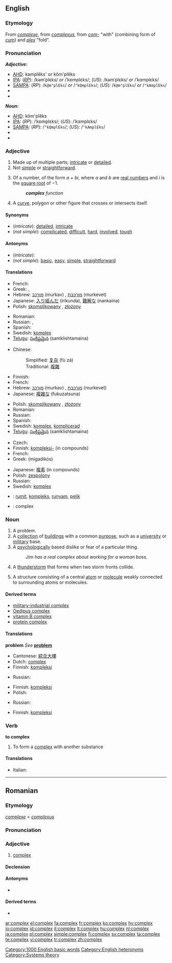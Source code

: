 {{wikipedia}}
==English==

===Etymology===
From {{F.}} ''[[complexe]]'', from {{L.}} ''[[complexus]]'', from ''[[com-]]'' "with" (combining form of ''[[cum]]'') and ''[[plex]]'' "fold".

===Pronunciation===
'''''Adjective:'''''
* [[AHD]]: kəmplĕks' ''or'' kŏm'plĕks
* [[IPA]]: (''[[RP]]''): /kəmˈplɛks/ ''or'' /ˈkɒmplɛks/; (''US''): /kəmˈplɛks/ ''or'' /ˈkɑmplɛks/
* [[SAMPA]]: (''RP''): /<tt>k@m"plEks</tt>/ ''or'' /<tt>"kQmplEks</tt>/; (''US''): /<tt>k@m"plEks</tt>/ ''or'' /<tt>"kAmplEks</tt>/
* {{audio|en-us-complex-adj.ogg|Audio (US)}}
* {{audio|en-uk-complex.ogg|Audio (UK)}}

'''''Noun:'''''
* [[AHD]]: kŏm'plĕks
* [[IPA]]: (''RP''): /ˈkɒmplɛks/; (''US''): /ˈkɑmplɛks/
* [[SAMPA]]: (''RP''): /<tt>"kQmplEks</tt>/; (''US''): /<tt>"kAmplEks</tt>/
* {{audio|en-us-complex-noun.ogg|Audio (US)}}
* {{audio|en-uk-complex.ogg|Audio (UK)}}

===Adjective===
{{wikipedia|complex number}}
{{en-adj}}

# Made up of multiple parts; [[intricate]] or [[detailed]].
# Not [[simple]] or [[straightforward]].
# {{mathematics}} Of a number, of the form ''a + bi'', where ''a'' and ''b'' are [[real number]]s and ''i'' is the [[square root]] of &minus;1.
#: '''''complex''' function''
# {{geometry}} A [[curve]], polygon or other figure that crosses or intersects itself.

====Synonyms====
* (''intricate''): [[detailed]], [[intricate]]
* (''not simple''): [[complicated]], [[difficult]], [[hard]], [[involved]], [[tough]]

====Antonyms====
* (''intricate''):
* (''not simple''): [[basic]], [[easy]], [[simple]], [[straightforward]]

====Translations====
{{trans-top|intricate}}
* French: {{t+|fr|complexe|m|f}}
* Greek: {{t+|el|πολύπλοκος|m|tr=poliplokos|sc=Grek}}, {{t+|el|περίπλοκος|m|tr=periplokos|sc=Grek}}
* Hebrew: [[מורכב]] (murkav) {{m}}, [[מורכבת]] (murkevet) {{f}}
* Japanese: [[入り組んだ]] (irikunda), [[難解な]] (nankaina)
* Polish: [[skomplikowany]] {{m}}, [[złożony]] {{m}}
{{trans-mid}}
* Romanian: {{t-|ro|complex}}
* Russian: {{t+|ru|сложный|tr=slóžnyj|sc=Cyrl}}, {{t+|ru|составной|tr=sostavnój|sc=Cyrl}}
* Spanish: {{t-|es|complicado}}
* Swedish: [[komplex]]
* [[Telugu]]: [[సంక్లిష్టమైన]] (samklishtamaina)
{{trans-bottom}}

{{trans-top|not simple or straightforward}}
* Chinese:
*: Simplified: [[复杂]] (fù zá)
*: Traditional: [[複雜]]
* Finnish: {{t-|fi|monimutkainen}}
* French: {{t+|fr|complexe|m|f}}
* Hebrew: [[מורכב]] (murkav) {{m}}, [[מורכבת]] (murkevet) {{f}}
* Japanese: [[複雑な]] (fukuzatsuna)
{{trans-mid}}
* Polish: [[skomplikowany]] {{m}}, [[złożony]] {{m}}
* Romanian: {{t-|ro|complex}}
* Russian: {{t+|ru|сложный|tr=slóžnyj|sc=Cyrl}}
* Spanish: {{t-|es|complicado}}
* Swedish: [[komplex]], [[komplicerad]]
* [[Telugu]]: [[సంక్లిష్టమైన]] (samklishtamaina)
{{trans-bottom}}

{{trans-top|in mathematics}}
* Czech: {{t-|cs|komplexní}}
* Finnish: [[kompleksi-]] (in compounds)
* French: {{t+|fr|complexe|m|f}}
* Greek: {{t+|el|μιγαδικός|m|sc=Grek}} (migadikós)
{{trans-mid}}
* Japanese: [[複素]] (in compounds)
* Polish: [[zespolony]] {{m}}
* Russian: {{t+|ru|комплексный|tr=kómpl'eksnyj|sc=Cyrl}}
* Swedish: [[komplex]]
{{trans-bottom}}

{{checktrans-top}}
* {{ttbc|Indonesian}}: [[rumit]], [[kompleks]], [[runyam]], [[pelik]]
* {{ttbc|Latin}}: complex
{{trans-bottom}}

===Noun===
{{en-noun|pl=complexes}}

# A problem.
# A [[collection]] of [[building]]s with a common [[purpose]], such as a [[university]] or [[military]] base.
# A [[psychological]]ly based dislike or fear of a particular thing.
#: ''Jim has a real complex about working for a woman boss.''
# A [[thunderstorm]] that forms when two storm fronts collide.
# {{chemistry}} A structure consisting of a central [[atom]] or [[molecule]] weakly connected to surrounding atoms or molecules.

====Derived terms====
* [[military-industrial complex]]
* [[Oedipus complex]]
* [[vitamin B complex]]
* [[protein complex]]

====Translations====
'''problem'''
''See'' '''[[problem]]'''

{{trans-top|collection of buildings}}
* Cantonese: [[綜合大樓]]
* Dutch: [[complex]] {{n}}
* Finnish: [[kompleksi]]
{{trans-mid}}
* Russian: {{t+|ru|комплекс|m|tr=kómpl'eks|sc=Cyrl}}
{{trans-bottom}}
{{trans-top|psychologically based dislike or fear}}
* Finnish: [[kompleksi]]
* Polish: {{t-|pl|kompleks|m}}
{{trans-mid}}
* Russian: {{t+|ru|комплекс|m|tr=kómpl'eks|sc=Cyrl}}
{{trans-bottom}}

{{trans-top|thunderstorm that forms when two storm fronts collide}}
{{trans-mid}}
{{trans-bottom}}

{{trans-top|in chemistry}}
* Finnish: [[kompleksi]]
{{trans-mid}}
{{trans-bottom}}

===Verb===
'''to complex''' {{intransitive}}

# {{chemistry}} To form a [[complex]] with another substance

====Translations====
{{top}}
* Italian: {{t-|it|complessare}}
{{mid}}

{{bottom}}

[[Category:1000 English basic words]]
[[Category:English heteronyms]]
[[Category:Systems theory]]

----

==Romanian==

===Etymology===
{{F.|ro}}'' [[complexe]]'' < {{L.|ro}} ''[[complexus]]''

===Pronunciation===
{{IPA|[kom'pleks]|lang=ro}}

===Adjective===
{{ro-adj|4}}

# [[#English|complex]]

====Declension====
{{ro-adj-4|mpl=complecşi}}

====Antonyms====
* {{l|ro|simplu}}

====Derived terms====
* {{l|ro|complexitate}}

[[ar:complex]]
[[el:complex]]
[[fa:complex]]
[[fr:complex]]
[[ko:complex]]
[[hy:complex]]
[[io:complex]]
[[id:complex]]
[[it:complex]]
[[lt:complex]]
[[hu:complex]]
[[nl:complex]]
[[ja:complex]]
[[pl:complex]]
[[simple:complex]]
[[fi:complex]]
[[sv:complex]]
[[ta:complex]]
[[te:complex]]
[[vi:complex]]
[[tr:complex]]
[[zh:complex]]